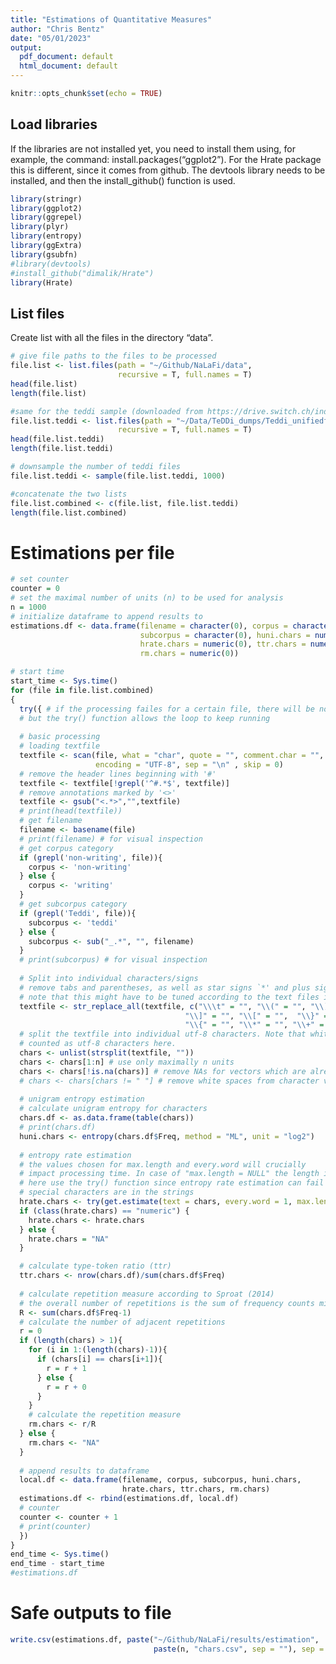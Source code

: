 ```yaml
---
title: "Estimations of Quantitative Measures"
author: "Chris Bentz"
date: "05/01/2023"
output:
  pdf_document: default
  html_document: default
---
```


```r
knitr::opts_chunk$set(echo = TRUE)
```

## Load libraries
If the libraries are not installed yet, you need to install them using, for example, the command: install.packages("ggplot2"). For the Hrate package this is different, since it comes from github. The devtools library needs to be installed, and then the install_github() function is used.
```r
library(stringr)
library(ggplot2)
library(ggrepel)
library(plyr)
library(entropy)
library(ggExtra)
library(gsubfn)
#library(devtools)
#install_github("dimalik/Hrate")
library(Hrate)
```

## List files
Create list with all the files in the directory "data". 
```r
# give file paths to the files to be processed
file.list <- list.files(path = "~/Github/NaLaFi/data", 
                        recursive = T, full.names = T)
head(file.list)
length(file.list)

#same for the teddi sample (downloaded from https://drive.switch.ch/index.php/s/MJv7xFkzqlzFn0y)
file.list.teddi <- list.files(path = "~/Data/TeDDi_dumps/Teddi_unifiedformat", 
                        recursive = T, full.names = T)
head(file.list.teddi)
length(file.list.teddi)

# downsample the number of teddi files
file.list.teddi <- sample(file.list.teddi, 1000)

#concatenate the two lists
file.list.combined <- c(file.list, file.list.teddi)
length(file.list.combined)
```

# Estimations per file
```r
# set counter
counter = 0
# set the maximal number of units (n) to be used for analysis
n = 1000
# initialize dataframe to append results to
estimations.df <- data.frame(filename = character(0), corpus = character(0), 
                             subcorpus = character(0), huni.chars = numeric (0), 
                             hrate.chars = numeric(0), ttr.chars = numeric(0), 
                             rm.chars = numeric(0)) 

# start time
start_time <- Sys.time()
for (file in file.list.combined) 
{
  try({ # if the processing failes for a certain file, there will be no output for this file,
  # but the try() function allows the loop to keep running  
  
  # basic processing
  # loading textfile
  textfile <- scan(file, what = "char", quote = "", comment.char = "", 
                   encoding = "UTF-8", sep = "\n" , skip = 0) 
  # remove the header lines beginning with '#'
  textfile <- textfile[!grepl('^#.*$', textfile)]
  # remove annotations marked by '<>'
  textfile <- gsub("<.*>","",textfile) 
  # print(head(textfile))
  # get filename
  filename <- basename(file) 
  # print(filename) # for visual inspection
  # get corpus category
  if (grepl('non-writing', file)){
    corpus <- 'non-writing'
  } else {
    corpus <- 'writing'
  }
  # get subcorpus category
  if (grepl('Teddi', file)){
    subcorpus <- 'teddi'
  } else {
    subcorpus <- sub("_.*", "", filename)
  }
  # print(subcorpus) # for visual inspection
  
  # Split into individual characters/signs 
  # remove tabs and parentheses, as well as star signs `*' and plus signs `+´
  # note that this might have to be tuned according to the text files included
  textfile <- str_replace_all(textfile, c("\\\t" = "", "\\(" = "", "\\)" = "", 
                                       "\\]" = "", "\\[" = "",  "\\}" = "", 
                                       "\\{" = "", "\\*" = "", "\\+" = ""))
  # split the textfile into individual utf-8 characters. Note that white spaces are
  # counted as utf-8 characters here.
  chars <- unlist(strsplit(textfile, ""))
  chars <- chars[1:n] # use only maximally n units
  chars <- chars[!is.na(chars)] # remove NAs for vectors which are already shorter than n
  # chars <- chars[chars != " "] # remove white spaces from character vector
  
  # unigram entropy estimation
  # calculate unigram entropy for characters
  chars.df <- as.data.frame(table(chars))
  # print(chars.df)
  huni.chars <- entropy(chars.df$Freq, method = "ML", unit = "log2")
  
  # entropy rate estimation
  # the values chosen for max.length and every.word will crucially 
  # impact processing time. In case of "max.length = NULL" the length is n units
  # here use the try() function since entropy rate estimation can fail when particular
  # special characters are in the strings
  hrate.chars <- try(get.estimate(text = chars, every.word = 1, max.length = NULL))
  if (class(hrate.chars) == "numeric") {
    hrate.chars <- hrate.chars
  } else {
    hrate.chars = "NA"
  }

  # calculate type-token ratio (ttr)
  ttr.chars <- nrow(chars.df)/sum(chars.df$Freq)
  
  # calculate repetition measure according to Sproat (2014)
  # the overall number of repetitions is the sum of frequency counts minus 1. 
  R <- sum(chars.df$Freq-1) 
  # calculate the number of adjacent repetitions
  r = 0
  if (length(chars) > 1){
    for (i in 1:(length(chars)-1)){
      if (chars[i] == chars[i+1]){
        r = r + 1
      } else {
        r = r + 0
      }
    }
    # calculate the repetition measure
    rm.chars <- r/R
  } else {
    rm.chars <- "NA"  
  }
  
  # append results to dataframe
  local.df <- data.frame(filename, corpus, subcorpus, huni.chars, 
                         hrate.chars, ttr.chars, rm.chars)
  estimations.df <- rbind(estimations.df, local.df)
  # counter
  counter <- counter + 1
  # print(counter)
  })
}
end_time <- Sys.time()
end_time - start_time
#estimations.df
```

# Safe outputs to file
```r
write.csv(estimations.df, paste("~/Github/NaLaFi/results/estimation", 
                                paste(n, "chars.csv", sep = ""), sep = ""), row.names = F)
```
